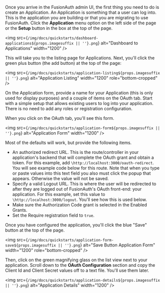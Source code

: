 
Once you arrive in the FusionAuth admin UI, the first thing you need to do is create an Application. An Application is something that a user can log into. This is the application you are building or that you are migrating to use FusionAuth. Click the <strong>Application</strong> menu option on the left side of the page or the **Setup** button in the box at the top of the page.

<img src={`/img/docs/quickstarts/dashboard-applications${props.imagesuffix || ''}.png`} alt="Dashboard to Applications" width="1200" />

This will take you to the listing page for Applications. Next, you'll click the green plus button (the add button) at the top of the page:

<img src={`/img/docs/quickstarts/application-listing${props.imagesuffix || ''}.png`} alt="Application Listing" width="1200" role="bottom-cropped" />

On the Application form, provide a name for your Application (this is only used for display purposes) and a couple of items on the OAuth tab. Start with a simple setup that allows existing users to log into your application. There is no need to add any roles or registration configuration.

When you click on the OAuth tab, you'll see this form.

<img src={`/img/docs/quickstarts/application-form${props.imagesuffix || ''}.png`} alt="Application Form" width="1200" />

Most of the defaults will work, but provide the following items.

* An authorized redirect URL. This is the route/controller in your application's backend that will complete the OAuth grant and obtain a token. For this example, add `\http://localhost:3000/oauth-redirect`. You will see example code below for this route. Note that when you type or paste values into this text field you also must click the popup that appears. Otherwise the value will not be saved.
* Specify a valid <InlineField>Logout URL</InlineField>. This is where the user will be redirected to after they are logged out of FusionAuth's OAuth front-end: your application. For this example, set this value to `\http://localhost:3000/logout`. You'll see how this is used below.
* Make sure the Authorization Code grant is selected in the <InlineField>Enabled Grants</InlineField>.
* Set the <InlineField>Require registration</InlineField> field to `true`.

Once you have configured the application, you'll click the blue "Save" button at the top of the page.

<img src={`/img/docs/quickstarts/application-form-save${props.imagesuffix || ''}.png`} alt="Save Button Application Form" width="1200" role="bottom-cropped" />

Then, click on the green magnifying glass on the list view next to your application. Scroll down to the <strong>OAuth Configuration</strong> section and copy the <InlineField>Client Id</InlineField> and <InlineField>Client Secret</InlineField> values off to a text file. You'll use them later.

<img src={`/img/docs/quickstarts/application-details${props.imagesuffix || ''}.png`} alt="Application Details" width="1200" />
